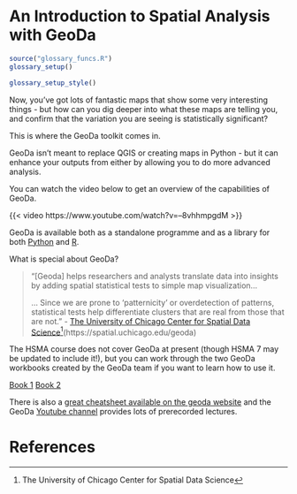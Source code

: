 # An Introduction to Spatial Analysis with GeoDa

```r
source("glossary_funcs.R")
glossary_setup()
```

```r
glossary_setup_style()
```

Now, you've got lots of fantastic maps that show some very interesting things - but how can you dig deeper into what these maps are telling you, and confirm that the variation you are seeing is statistically significant?

This is where the GeoDa toolkit comes in.

GeoDa isn't meant to replace QGIS or creating maps in Python - but it can enhance your outputs from either by allowing you to do more advanced analysis.

You can watch the video below to get an overview of the capabilities of GeoDa.

{{< video https://www.youtube.com/watch?v=--8vhhmpgdM >}}


GeoDa is available both as a standalone programme and as a library for both [Python](https://github.com/GeoDaCenter/pygeoda) and [R](https://github.com/GeoDaCenter/rgeoda).

What is special about GeoDa?

>"\[Geoda\] helps researchers and analysts translate data into insights by adding spatial statistical tests to simple map visualization...
>
> ... Since we are prone to 'patternicity' or overdetection of patterns, statistical tests help differentiate clusters that are real from those that are not."
> - [The University of Chicago Center for Spatial Data Science](https://spatial.uchicago.edu/geoda)^[The University of Chicago Center for Spatial Data Science](https://spatial.uchicago.edu/geoda)


The HSMA course does not cover GeoDa at present (though HSMA 7 may be updated to include it!), but you can work through the two GeoDa workbooks created by the GeoDa team if you want to learn how to use it.

[Book 1](https://lanselin.github.io/introbook_vol1/)
[Book 2](https://lanselin.github.io/introbook_vol2/)

There is also a [great cheatsheet available on the geoda website](http://geodacenter.github.io/cheatsheet.html) and the GeoDa [Youtube channel](https://www.youtube.com/@GeoDaCenter) provides lots of prerecorded lectures.

# References
